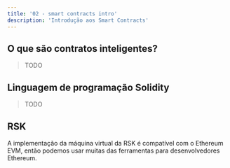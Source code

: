 ---
title: '02 - smart contracts intro'
description: 'Introdução aos Smart Contracts'
---

## O que são contratos inteligentes?

> TODO

## Linguagem de programação Solidity

> TODO

## RSK 

A implementação da máquina virtual da RSK é compatível com o Ethereum EVM, então  podemos usar muitas das ferramentas para desenvolvedores Ethereum.
